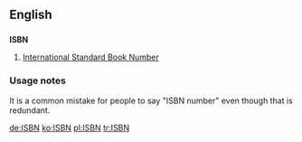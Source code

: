 ==English==
==={{Initialism}}===
'''ISBN'''
# [[w:International Standard Book Number|International Standard Book Number]]

===Usage notes===
It is a common mistake for people to say "ISBN number" even though that is redundant.

[[de:ISBN]]
[[ko:ISBN]]
[[pl:ISBN]]
[[tr:ISBN]]